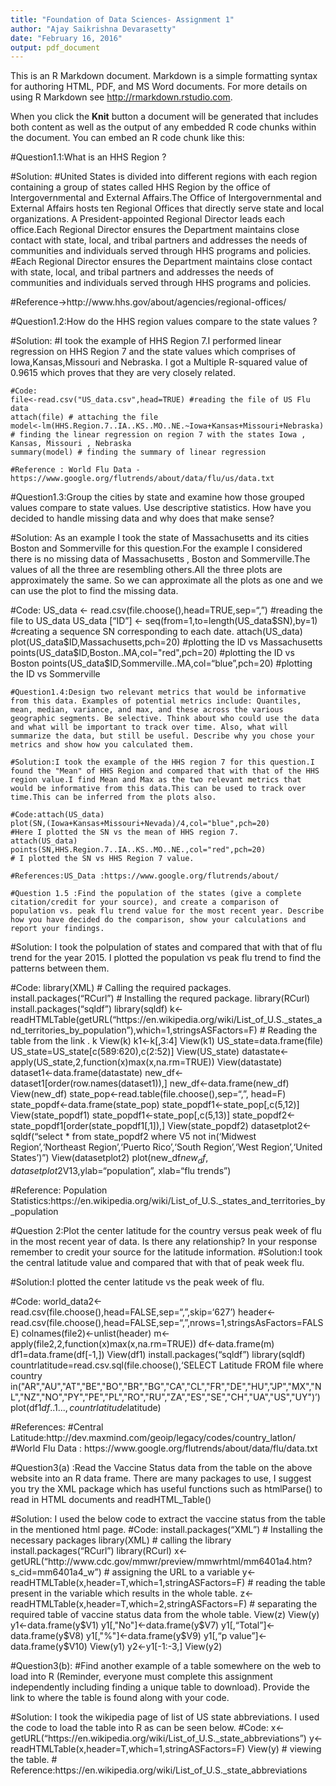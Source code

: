 ---
title: "Foundation of Data Sciences- Assignment 1"
author: "Ajay Saikrishna Devarasetty"
date: "February 16, 2016"
output: pdf_document
---

This is an R Markdown document. Markdown is a simple formatting syntax for authoring HTML, PDF, and MS Word documents. For more details on using R Markdown see <http://rmarkdown.rstudio.com>.

When you click the **Knit** button a document will be generated that includes both content as well as the output of any embedded R code chunks within the document. You can embed an R code chunk like this:

#Question1.1:What is an HHS Region ?

#Solution:
#United States is divided into different regions with each region containing a group of states called HHS Region by the office of Intergovernmental and External Affairs.The Office of Intergovernmental and External Affairs hosts ten Regional Offices that directly serve state and local organizations. A President-appointed Regional Director leads each office.Each Regional Director ensures the Department maintains close contact with state, local, and tribal partners and addresses the needs of communities and individuals served through HHS programs and policies.
#Each Regional Director ensures the Department maintains close contact with state, local, and tribal partners and addresses the needs of communities and individuals served through HHS programs and policies.

#Reference->http://www.hhs.gov/about/agencies/regional-offices/

#Question1.2:How do the HHS region values compare to the state values ?

#Solution:
#I took the example of HHS Region 7.I performed linear regression on HHS Region 7 and the state values which comprises of Iowa,Kansas,Missouri and Nebraska. I got a Multiple R-squared value of 0.9615 which proves that they are very closely related.

```
#Code:
file<-read.csv("US_data.csv",head=TRUE) #reading the file of US Flu data
attach(file) # attaching the file
model<-lm(HHS.Region.7..IA..KS..MO..NE.~Iowa+Kansas+Missouri+Nebraska) # finding the linear regression on region 7 with the states Iowa , Kansas, Missouri , Nebraska  
summary(model) # finding the summary of linear regression 

#Reference : World Flu Data - https://www.google.org/flutrends/about/data/flu/us/data.txt
```
#Question1.3:Group the cities by state and examine how those grouped values compare to state values. Use descriptive statistics. How have you decided to handle missing data and why does that make sense? 

#Solution: As an example I took the state of Massachusetts and its cities Boston and Sommerville for this question.For the example I considered there is no missing data of Massachusetts , Boston and Sommerville.The values of all the three are resembling others.All the three plots are approximately the same. So we can approximate all the plots as one and we can use the plot to find the missing data.

#Code:
US_data <- read.csv(file.choose(),head=TRUE,sep=",") 
#reading the file to US_data
US_data ["ID"] <- seq(from=1,to=length(US_data$SN),by=1)
#creating a sequence SN corresponding to each date.
attach(US_data)
plot(US_data$ID,Massachusetts,pch=20) 
#plotting the ID vs Massachusetts
points(US_data$ID,Boston..MA,col="red",pch=20)
#plotting the ID vs Boston
points(US_data$ID,Sommerville..MA,col="blue",pch=20)
#plotting the ID vs Sommerville

```
#Question1.4:Design two relevant metrics that would be informative from this data. Examples of potential metrics include: Quantiles, mean, median, variance, and max, and these across the various geographic segments. Be selective. Think about who could use the data and what will be important to track over time. Also, what will summarize the data, but still be useful. Describe why you chose your metrics and show how you calculated them.

#Solution:I took the example of the HHS region 7 for this question.I found the "Mean" of HHS Region and compared that with that of the HHS region value.I find Mean and Max as the two relevant metrics that would be informative from this data.This can be used to track over time.This can be inferred from the plots also.

#Code:attach(US_data)
plot(SN,(Iowa+Kansas+Missouri+Nevada)/4,col="blue",pch=20)
#Here I plotted the SN vs the mean of HHS region 7.
attach(US_data)
points(SN,HHS.Region.7..IA..KS..MO..NE.,col="red",pch=20)
# I plotted the SN vs HHS Region 7 value. 

#References:US_Data :https://www.google.org/flutrends/about/

#Question 1.5 :Find the population of the states (give a complete citation/credit for your source), and create a comparison of population vs. peak flu trend value for the most recent year. Describe how you have decided do the comparison, show your calculations and report your findings.
```
#Solution: I took the polpulation of states and compared that with that of flu trend for the year 2015. I plotted the population vs peak flu trend to find the patterns between them.

#Code:
library(XML) # Calling the required packages.
install.packages("RCurl") # Installing the requred package.
library(RCurl)
install.packages("sqldf")
library(sqldf)
k<-readHTMLTable(getURL("https://en.wikipedia.org/wiki/List_of_U.S._states_and_territories_by_population"),which=1,stringsASFactors=F) # Reading the table from the link .
k
View(k)
k1<-k[,3:4]
View(k1)
US_state=data.frame(file)
US_state=US_state[c(589:620),c(2:52)]
View(US_state)
datastate<-apply(US_state,2,function(x)max(x,na.rm=TRUE))
View(datastate)
dataset1<-data.frame(datastate)
new_df<-dataset1[order(row.names(dataset1)),]
new_df<-data.frame(new_df)
View(new_df)
state_pop<-read.table(file.choose(),sep=",", head=F)
state_popdf<-data.frame(state_pop)
state_popdf1<-state_pop[,c(5,12)]         
View(state_popdf1)
state_popdf1<-state_pop[,c(5,13)]
state_popdf2<-state_popdf1[order(state_popdf1[,1]),]
View(state_popdf2)
datasetplot2<-sqldf("select * from state_popdf2 where V5 not in('Midwest Region','Northeast Region','Puerto Rico','South Region','West Region','United States')")
View(datasetplot2)
plot(new_df$new_df,datasetplot2$V13,ylab="population", xlab="flu trends")

#Reference:
Population Statistics:https://en.wikipedia.org/wiki/List_of_U.S._states_and_territories_by_population

#Question 2:Plot the center latitude for the country versus peak week of flu in the most recent year of data. Is there any relationship? In your response remember to credit your source for the latitude information. 
#Solution:I took the central latitude value and compared that with that of peak week flu.

#Solution:I plotted the center latitude vs the peak week of flu.

#Code:
world_data2<-read.csv(file.choose(),head=FALSE,sep=",",skip='627')
header<-read.csv(file.choose(),head=FALSE,sep=",",nrows=1,stringsAsFactors=FALSE)
colnames(file2)<-unlist(header)
m<-apply(file2,2,function(x)max(x,na.rm=TRUE))
df<-data.frame(m)
df1=data.frame(df[-1,])
View(df1)
install.packages("sqldf")
library(sqldf)
countrlatitude=read.csv.sql(file.choose(),'SELECT Latitude FROM file where country in(\"AR\",\"AU\",\"AT\",\"BE\",\"BO\",\"BR\",\"BG\",\"CA\",\"CL\",\"FR\",\"DE\",\"HU\",\"JP\",\"MX\",\"NL\",\"NZ\",\"NO\",\"PY\",\"PE\",\"PL\",\"RO\",\"RU\",\"ZA\",\"ES\",\"SE\",\"CH\",\"UA\",\"US\",\"UY\")')
plot(df1$df..1...,countrlatitude$latitude)

#References: 
#Central Latitude:http://dev.maxmind.com/geoip/legacy/codes/country_latlon/
#World Flu Data : https://www.google.org/flutrends/about/data/flu/data.txt

#Question3(a) :Read the Vaccine Status data from the table on the above website into an R data frame. There are many packages to use, I suggest you try the XML package which has useful functions such as htmlParse() to read in HTML documents and readHTML_Table()

#Solution: I used the below code to extract the vaccine status from the table in the mentioned html page.
#Code:
install.packages("XML") # Installing the necessary packages 
library(XML) # calling the library
install.packages("RCurl")
library(RCurl)
x<-getURL("http://www.cdc.gov/mmwr/preview/mmwrhtml/mm6401a4.htm?s_cid=mm6401a4_w")  # assigning the URL to a variable 
y<-readHTMLTable(x,header=T,which=1,stringASFactors=F) # reading the table present in the variable which results in the whole table. 
z<-readHTMLTable(x,header=T,which=2,stringASFactors=F) # separating the required table of vaccine status data from the whole table.
View(z)
View(y)
y1<-data.frame(y$V1)
y1[,"No"]<-data.frame(y$V7)
y1[,"Total"]<-data.frame(y$V8)
y1[,"%"]<-data.frame(y$V9)
y1[,"p value"]<-data.frame(y$V10)
View(y1)
y2<-y1[-1:-3,]
View(y2)

#Question3(b):
#Find another example of a table somewhere on the web to load into R (Reminder, everyone must complete this assignment independently including finding a unique table to download). Provide the link to where the table is found along with your code.

#Solution: I took the wikipedia page of list of US state abbreviations. I used the code to load the table into R as can be seen below.
#Code:
x<-getURL("https://en.wikipedia.org/wiki/List_of_U.S._state_abbreviations")
y<-readHTMLTable(x,header=T,which=1,stringASFactors=F)
View(y) # viewing the table.
# Reference:https://en.wikipedia.org/wiki/List_of_U.S._state_abbreviations



